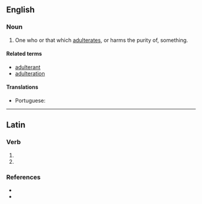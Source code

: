 ==English==

===Noun===
{{en-noun}}

# One who or that which [[adulterate]]s, or harms the purity of, something.

====Related terms====
* [[adulterant]]
* [[adulteration]]

====Translations====
{{trans-top|one who adulterates}}
* Portuguese: {{t|pt|adulterador|m}}
{{trans-mid}}
{{trans-bottom}}

----

==Latin==

===Verb===
{{la-verb-form|adulterātor}}

# {{inflection of|adulterō||2|s|futr|pasv|impr|lang=la}}
# {{inflection of|adulterō||3|s|futr|pasv|impr|lang=la}}

===References===
* {{R:L&S}}
* {{R:Gaffiot}}